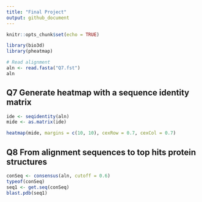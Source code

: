 ```yaml
---
title: "Final Project"
output: github_document
---
```


```r
knitr::opts_chunk$set(echo = TRUE)
```

```r
library(bio3d)
library(pheatmap)
```

```r
# Read alignment
aln <- read.fasta("Q7.fst")
aln
```
## Q7 Generate heatmap with a sequence identity matrix
```r
ide <- seqidentity(aln)
mide <- as.matrix(ide)
```

```r
heatmap(mide, margins = c(10, 10), cexRow = 0.7, cexCol = 0.7)
```

## Q8 From alignment sequences to top hits protein structures 
```r
conSeq <- consensus(aln, cutoff = 0.6)
typeof(conSeq)
seq1 <- get.seq(conSeq)
blast.pdb(seq1)
```

